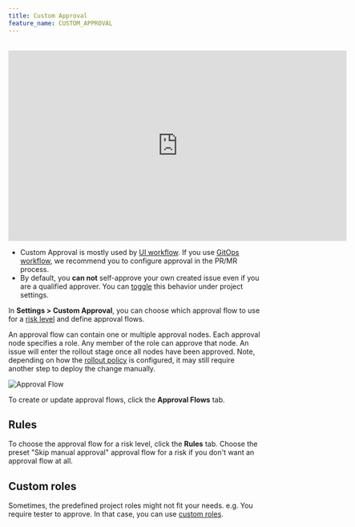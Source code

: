 ```yaml
---
title: Custom Approval
feature_name: CUSTOM_APPROVAL
---
```


<Card title="Tutorial: Database Change with Risk-Based Approval Flow" icon="graduation-cap" href="/tutorials/database-change-management-with-risk-adjusted-approval-flow" horizontal />

<br />

<iframe width="675" height="380" src="https://www.youtube.com/embed/K_RWlqdplZQ" title="YouTube video player" className="w-full" frameBorder="0" allow="accelerometer; autoplay; clipboard-write; encrypted-media; gyroscope; picture-in-picture" allowfullscreen="allowFullScreen"></iframe>

<Tip>

- Custom Approval is mostly used by [UI workflow](/change-database/change-workflow/#ui-workflow). If you use [GitOps workflow](/change-database/change-workflow/#gitops-workflow), we recommend you to configure approval in the PR/MR process.
- By default, you **can not** self-approve your own created issue even if you are a qualified approver. You
  can [toggle](/change-database/issue/#self-approval) this behavior under project settings.

</Tip>

In **Settings > Custom Approval**, you can choose which approval flow to use for a [risk level](/administration/risk-center) and define approval flows.

An approval flow can contain one or multiple approval nodes. Each approval node specifies a role. Any member
of the role can approve that node. An issue will enter the rollout stage once all nodes have been approved.
Note, depending on how the [rollout policy](/administration/environment-policy/rollout-policy/) is configured,
it may still require another step to deploy the change manually.

![Approval Flow](/content/docs/administration/custom-approval/edit-approval-flow.webp)

To create or update approval flows, click the **Approval Flows** tab.

## Rules

To choose the approval flow for a risk level, click the **Rules** tab.
Choose the preset "Skip manual approval" approval flow for a risk if you don't want an approval flow at all.

## Custom roles

Sometimes, the predefined project roles might not fit your needs. e.g. You require tester to approve.
In that case, you can use [custom roles](/administration/custom-roles).
